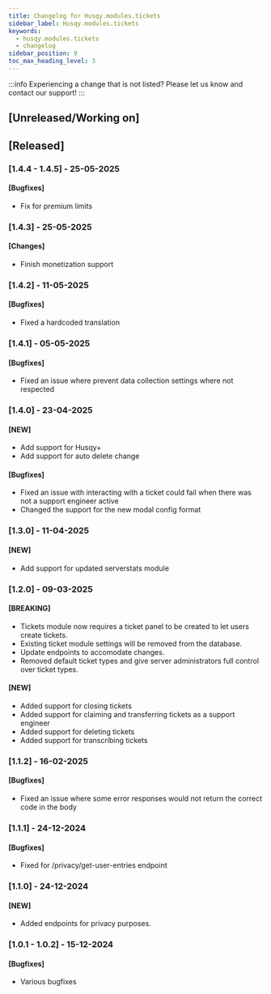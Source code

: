 ```yaml
---
title: Changelog for Husqy.modules.tickets
sidebar_label: Husqy.modules.tickets
keywords:
  - husqy.modules.tickets
  - changelog
sidebar_position: 9
toc_max_heading_level: 3
---
```


:::info
Experiencing a change that is not listed? Please let us know and contact our support!
:::

## [Unreleased/Working on]

## [Released]

### [1.4.4 - 1.4.5] - 25-05-2025

#### [Bugfixes]

- Fix for premium limits

### [1.4.3] - 25-05-2025

#### [Changes]

- Finish monetization support

### [1.4.2] - 11-05-2025

#### [Bugfixes]

- Fixed a hardcoded translation

### [1.4.1] - 05-05-2025

#### [Bugfixes]

- Fixed an issue where prevent data collection settings where not respected

### [1.4.0] - 23-04-2025

#### [NEW]

- Add support for Husqy+
- Add support for auto delete change

#### [Bugfixes]

- Fixed an issue with interacting with a ticket could fail when there was not a support engineer active
- Changed the support for the new modal config format

### [1.3.0] - 11-04-2025

#### [NEW]

- Add support for updated serverstats module

### [1.2.0] - 09-03-2025

#### [BREAKING]

- Tickets module now requires a ticket panel to be created to let users create tickets.
- Existing ticket module settings will be removed from the database.
- Update endpoints to accomodate changes.
- Removed default ticket types and give server administrators full control over ticket types.

#### [NEW]

- Added support for closing tickets
- Added support for claiming and transferring tickets as a support engineer
- Added support for deleting tickets
- Added support for transcribing tickets

### [1.1.2] - 16-02-2025

#### [Bugfixes]

- Fixed an issue where some error responses would not return the correct code in the body

### [1.1.1] - 24-12-2024

#### [Bugfixes]

- Fixed for /privacy/get-user-entries endpoint

### [1.1.0] - 24-12-2024

#### [NEW]

- Added endpoints for privacy purposes.

### [1.0.1 - 1.0.2] - 15-12-2024

#### [Bugfixes]

- Various bugfixes
